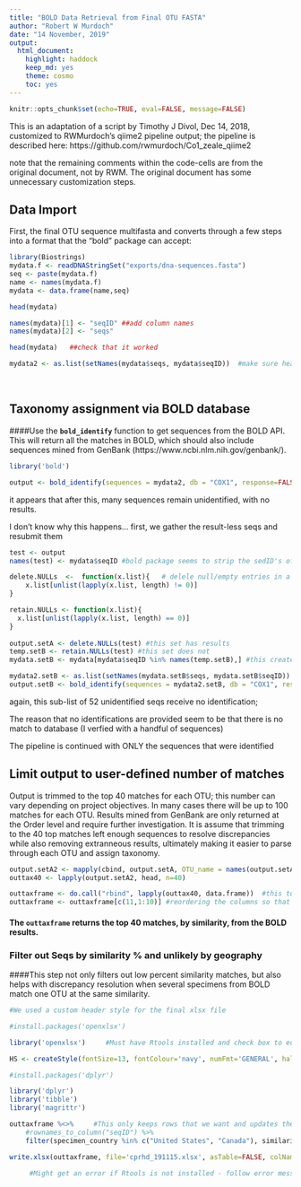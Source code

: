 ```yaml
---
title: "BOLD Data Retrieval from Final OTU FASTA"
author: "Robert W Murdoch"
date: "14 November, 2019"
output:
  html_document:
    highlight: haddock
    keep_md: yes
    theme: cosmo
    toc: yes
---
```


```r
knitr::opts_chunk$set(echo=TRUE, eval=FALSE, message=FALSE)
``` 

This is an adaptation of a script by Timothy J Divol, Dec 14, 2018, customized to RWMurdoch's qiime2 pipeline output; the pipeline is described here: https://github.com/rwmurdoch/Co1_zeale_qiime2

note that the remaining comments within the code-cells are from the original document, not by RWM. The original document has some unnecessary customization steps.

## Data Import

First, the final OTU sequence multifasta and converts through a few steps into a format that the "bold" package can accept:

```r
library(Biostrings)
mydata.f <- readDNAStringSet("exports/dna-sequences.fasta")
seq <- paste(mydata.f)
name <- names(mydata.f)
mydata <- data.frame(name,seq)

head(mydata)

names(mydata)[1] <- "seqID" ##add column names
names(mydata)[2] <- "seqs"  

head(mydata)   ##check that it worked

mydata2 <- as.list(setNames(mydata$seqs, mydata$seqID))  #make sure headers are not capitalized
```
<br>

## Taxonomy assignment via BOLD database

####Use the **`bold_identify`** function to get sequences from the BOLD API. This will return all the matches in BOLD, which should also include sequences mined from GenBank (https://www.ncbi.nlm.nih.gov/genbank/).

```r
library('bold')

output <- bold_identify(sequences = mydata2, db = "COX1", response=FALSE) ##This can take several hours to run
```

it appears that after this, many sequences remain unidentified, with no results.

I don't know why this happens... first, we gather the result-less seqs and resubmit them

```r
test <- output
names(test) <- mydata$seqID #bold package seems to strip the sedID's off; this adds them back on

delete.NULLs  <-  function(x.list){   # delele null/empty entries in a list
    x.list[unlist(lapply(x.list, length) != 0)]
}

retain.NULLs <- function(x.list){
  x.list[unlist(lapply(x.list, length) == 0)]
}
  
output.setA <- delete.NULLs(test) #this set has results
temp.setB <- retain.NULLs(test) #this set does not
mydata.setB <- mydata[mydata$seqID %in% names(temp.setB),] #this creates a corresponding sequence list, the seqs which were not identified
```
```r
mydata2.setB <- as.list(setNames(mydata.setB$seqs, mydata.setB$seqID)) #this changes the seq data frame into list format, required by bold package
output.setB <- bold_identify(sequences = mydata2.setB, db = "COX1", response=FALSE) # this missing ID data is resubmitted to bold
```

again, this sub-list of 52 unidentified seqs receive no identification;

The reason that no identifications are provided seem to be that there is no match to database (I verfied with a handful of sequences)

The pipeline is continued with ONLY the sequences that were identified



## Limit output to user-defined number of matches

Output is trimmed to the top 40 matches for each OTU; this number can vary depending on project objectives. In many cases there will be up to 100 matches for each OTU. Results mined from GenBank are only returned at the Order level and require further investigation. It is assume that trimming to the 40 top matches left enough sequences to resolve discrepancies while also removing extranneous results, ultimately making it easier to parse through each OTU and assign taxonomy.

```r
output.setA2 <- mapply(cbind, output.setA, OTU_name = names(output.setA), SIMPLIFY=F) #this adds the sequence name to each results table
outtax40 <- lapply(output.setA2, head, n=40) 

outtaxframe <- do.call("rbind", lapply(outtax40, data.frame))  #this turns the list of tables (one table for each sequence) to make a single giant table
outtaxframe <- outtaxframe[c(11,1:10)] #reordering the columns so that OTU.name comes first
```

#### The **`outtaxframe`** returns the top 40 matches, by similarity, from the BOLD results.

### Filter out Seqs by similarity % and unlikely by geography

####This step not only filters out low percent similarity matches, but also helps with discrepancy resolution when several specimens from BOLD match one OTU at the same similarity.

```r
#We used a custom header style for the final xlsx file

#install.packages('openxlsx')

library('openxlsx')     #Must have Rtools installed and check box to edit PATH or afterwards do: Sys.setenv("R_ZIPCMD" = "C:/Rtools/bin/zip.exe") ##path to zip.exe

HS <- createStyle(fontSize=13, fontColour='navy', numFmt='GENERAL', halign='center', valign='center', textDecoration='bold', wrapText=TRUE)
```


```r
#install.packages('dplyr')

library('dplyr')
library('tibble')
library('magrittr')

outtaxframe %<>%     #This only keeps rows that we want and updates the dataframe
	#rownames_to_column("seqID") %>%     
	filter(specimen_country %in% c("United States", "Canada"), similarity >= 0.984)

write.xlsx(outtaxframe, file='cprhd_191115.xlsx', asTable=FALSE, colNames=TRUE, rowNames=TRUE, headerStyle=HS)

     #Might get an error if Rtools is not installed - follow error message suggestions to get Rtools
```
